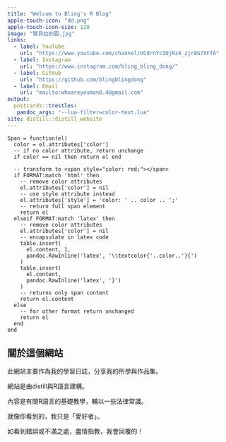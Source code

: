 ```yaml
---
title: "Welcom to Bling's R Blog"
apple-touch-icon: "dd.png"
apple-touch-icon-size: 120
image: "寶貝拉的圖.jpg"
links:
  - label: YouTube
    url: "https://www.youtube.com/channel/UCdrnYc1UjNz4_zjr8G7XFfA"
  - label: Instagram
    url: "https://www.instagram.com/bling_bling_dong/"
  - label: GitHub
    url: "https://github.com/blingblingdong"
  - label: Email
    url: "mailto:whoareyouman0.4@gmail.com"
output:
  postcards::trestles:
   pandoc_args: "--lua-filter=color-text.lua"
site: distill::distill_website
---
```


```cat
Span = function(el)
  color = el.attributes['color']
  -- if no color attribute, return unchange
  if color == nil then return el end
  
  -- transform to <span style="color: red;"></span>
  if FORMAT:match 'html' then
    -- remove color attributes
    el.attributes['color'] = nil
    -- use style attribute instead
    el.attributes['style'] = 'color: ' .. color .. ';'
    -- return full span element
    return el
  elseif FORMAT:match 'latex' then
    -- remove color attributes
    el.attributes['color'] = nil
    -- encapsulate in latex code
    table.insert(
      el.content, 1,
      pandoc.RawInline('latex', '\\textcolor{'..color..'}{')
    )
    table.insert(
      el.content,
      pandoc.RawInline('latex', '}')
    )
    -- returns only span content
    return el.content
  else
    -- for other format return unchanged
    return el
  end
end
```


## 關於這個網站


此網站主要作為我的學習日誌，分享我的所學與作品集。

網站是由distill與R語言建構。

內容是有關R語言的基礎教學，輔以一些法律常識。

就像你看到的，我只是「愛好者」。

如看到錯誤或不滿之處，盡情指教，我會回覆的！
